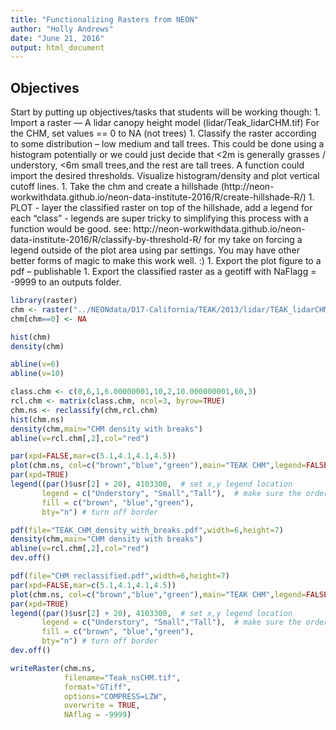 ```yaml
---
title: "Functionalizing Rasters from NEON"
author: "Holly Andrews"
date: "June 21, 2016"
output: html_document
---
```


## Objectives


Start by putting up objectives/tasks that students will be working though:
1. Import a raster — A lidar canopy height model (lidar/Teak_lidarCHM.tif)
For the CHM, set values == 0 to NA (not trees)
1. Classify the raster according to some distribution – low medium and tall trees. This could be done using a histogram potentially or we could just decide that <2m is generally grasses / understory, <6m small trees,and the rest are tall trees. A function could import the desired thresholds. Visualize histogram/density and plot vertical cutoff lines.
1. Take the chm and create a hillshade (http://neon-workwithdata.github.io/neon-data-institute-2016/R/create-hillshade-R/)
1. PLOT - layer the classified raster on top of the hillshade, add a legend for each “class” - legends are super tricky to simplifying this process with a function would be good.  see: http://neon-workwithdata.github.io/neon-data-institute-2016/R/classify-by-threshold-R/  for my take on forcing a legend outside of the plot area using par settings. You may have other better forms of magic to make this work well. :)
1. Export the plot figure to a pdf – publishable
1. Export the classified raster as a geotiff with NaFlagg = -9999 to an outputs folder.

```r
library(raster)
chm <- raster("../NEONdata/D17-California/TEAK/2013/lidar/TEAK_lidarCHM.tif")
chm[chm==0] <- NA
```

```r
hist(chm)
density(chm)

abline(v=6)
abline(v=10)

class.chm <- c(0,6,1,6.00000001,10,2,10.000000001,60,3)
rcl.chm <- matrix(class.chm, ncol=3, byrow=TRUE)
chm.ns <- reclassify(chm,rcl.chm)
hist(chm.ns)
density(chm,main="CHM density with breaks")
abline(v=rcl.chm[,2],col="red")
```

```r
par(xpd=FALSE,mar=c(5.1,4.1,4.1,4.5))
plot(chm.ns, col=c("brown","blue","green"),main="TEAK CHM",legend=FALSE)
par(xpd=TRUE)
legend((par()$usr[2] + 20), 4103300,  # set x,y legend location
       legend = c("Understory", "Small","Tall"),  # make sure the order matches the colors, next
       fill = c("brown", "blue","green"),
       bty="n") # turn off border
```

```r
pdf(file="TEAK_CHM_density_with_breaks.pdf",width=6,height=7)
density(chm,main="CHM density with breaks")
abline(v=rcl.chm[,2],col="red")
dev.off()
```

```r
pdf(file="CHM reclassified.pdf",width=6,height=7)
par(xpd=FALSE,mar=c(5.1,4.1,4.1,4.5))
plot(chm.ns, col=c("brown","blue","green"),main="TEAK CHM",legend=FALSE)
par(xpd=TRUE)
legend((par()$usr[2] + 20), 4103300,  # set x,y legend location
       legend = c("Understory", "Small","Tall"),  # make sure the order matches the colors, next
       fill = c("brown", "blue","green"),
       bty="n") # turn off border
dev.off()

writeRaster(chm.ns,
            filename="Teak_nsCHM.tif",
            format="GTiff",
            options="COMPRESS=LZW",
            overwrite = TRUE,
            NAflag = -9999)

```

